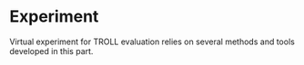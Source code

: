 # Experiment

Virtual experiment for TROLL evaluation relies on several methods and tools developed in this part.
